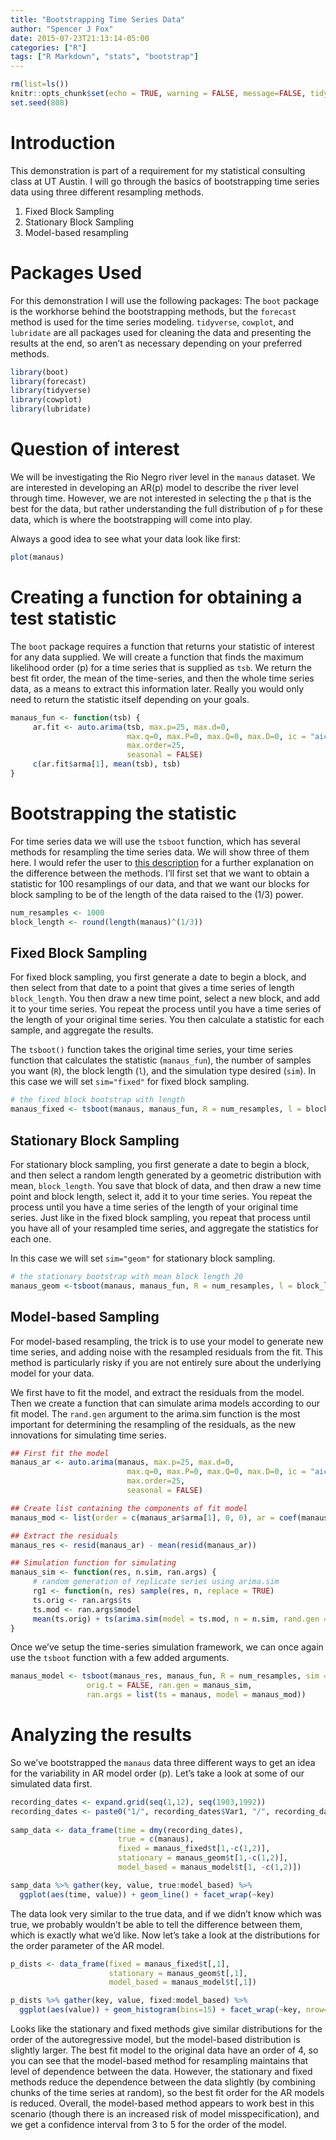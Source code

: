 ```yaml
---
title: "Bootstrapping Time Series Data"
author: "Spencer J Fox"
date: 2015-07-23T21:13:14-05:00
categories: ["R"]
tags: ["R Markdown", "stats", "bootstrap"]
---
```


```r
rm(list=ls())
knitr::opts_chunk$set(echo = TRUE, warning = FALSE, message=FALSE, tidy = TRUE)
set.seed(808)

```

# Introduction
This demonstration is part of a requirement for my statistical consulting class at UT Austin. I will go through the basics of bootstrapping time series data using three different resampling methods.

1. Fixed Block Sampling
1. Stationary Block Sampling
1. Model-based resampling

# Packages Used
For this demonstration I will use the following packages: The `boot` package is the workhorse behind the bootstrapping methods, but the `forecast` method is used for the time series modeling. `tidyverse`, `cowplot`, and `lubridate` are all packages used for cleaning the data and presenting the results at the end, so aren't as necessary depending on your preferred methods.

```r
library(boot)
library(forecast)
library(tidyverse)
library(cowplot)
library(lubridate)
```

# Question of interest
We will be investigating the Rio Negro river level in the `manaus` dataset. We are interested in developing an AR(p) model to describe the river level through time. However, we are not interested in selecting the `p` that is the best for the data, but rather understanding the full distribution of `p` for these data, which is where the bootstrapping will come into play.

Always a good idea to see what your data look like first:
```r
plot(manaus)
```

# Creating a function for obtaining a test statistic
The `boot` package requires a function that returns your statistic of interest for any data supplied. We will create a function that finds the maximum likelihood order (p) for a time series that is supplied as `tsb`. We return the best fit order, the mean of the time-series, and then the whole time series data, as a means to extract this information later. Really you would only need to return the statistic itself depending on your goals.
```r

manaus_fun <- function(tsb) {
     ar.fit <- auto.arima(tsb, max.p=25, max.d=0, 
                          max.q=0, max.P=0, max.Q=0, max.D=0, ic = "aic",
                          max.order=25,
                          seasonal = FALSE)
     c(ar.fit$arma[1], mean(tsb), tsb)
}
```

# Bootstrapping the statistic
For time series data we will use the `tsboot` function, which has several methods for resampling the time series data. We will show three of them here. I would refer the user to [this description](http://www.stat.cmu.edu/~cshalizi/uADA/12/lectures/ch26.pdf) for a further explanation on the difference between the methods. I'll first set that we want to obtain a statistic for 100 resamplings of our data, and that we want our blocks for block sampling to be of the length of the data raised to the (1/3) power.

```r
num_resamples <- 1000
block_length <- round(length(manaus)^(1/3))
```


## Fixed Block Sampling
For fixed block sampling, you first generate a date to begin a block, and then select from that date to a point that gives a time series of length `block_length`. You then draw a new time point, select a new block, and add it to your time series. You repeat the process until you have a time series of the length of your original time series. You then calculate a statistic for each sample, and aggregate the results.

The `tsboot()` function takes the original time series, your time series function that calculates the statistic (`manaus_fun`), the number of samples you want (`R`), the block length (`l`), and the simulation type desired (`sim`). In this case we will set `sim="fixed"` for fixed block sampling.

```r

# the fixed block bootstrap with length
manaus_fixed <- tsboot(manaus, manaus_fun, R = num_resamples, l = block_length, sim = "fixed")

```

## Stationary Block Sampling
For stationary block sampling, you first generate a date to begin a block, and then select a random length generated by a geometric distribution with mean, `block_length`. You save that block of data, and then draw a new time point and block length, select it, add it to your time series. You repeat the process until you have a time series of the length of your original time series. Just like in the fixed block sampling, you repeat that process until you have all of your resampled time series, and aggregate the statistics for each one.

In this case we will set `sim="geom"` for stationary block sampling.

```r
# the stationary bootstrap with mean block length 20
manaus_geom <-tsboot(manaus, manaus_fun, R = num_resamples, l = block_length, sim = "geom")

```

## Model-based Sampling
For model-based resampling, the trick is to use your model to generate new time series, and adding noise with the resampled residuals from the fit. This method is particularly risky if you are not entirely sure about the underlying model for your data.

We first have to fit the model, and extract the residuals from the model. Then we create a function that can simulate arima models according to our fit model. The `rand.gen` argument to the arima.sim function is the most important for determining the resampling of the residuals, as the new innovations for simulating time series.

```r
## First fit the model
manaus_ar <- auto.arima(manaus, max.p=25, max.d=0, 
                          max.q=0, max.P=0, max.Q=0, max.D=0, ic = "aic",
                          max.order=25,
                          seasonal = FALSE)

## Create list containing the components of fit model
manaus_mod <- list(order = c(manaus_ar$arma[1], 0, 0), ar = coef(manaus_ar))

## Extract the residuals
manaus_res <- resid(manaus_ar) - mean(resid(manaus_ar))

## Simulation function for simulating
manaus_sim <- function(res, n.sim, ran.args) {
     # random generation of replicate series using arima.sim 
     rg1 <- function(n, res) sample(res, n, replace = TRUE)
     ts.orig <- ran.args$ts
     ts.mod <- ran.args$model
     mean(ts.orig) + ts(arima.sim(model = ts.mod, n = n.sim, rand.gen = rg1, res = as.vector(res)))
}
```

Once we've setup the time-series simulation framework, we can once again use the `tsboot` function with a few added arguments.

```r
manaus_model <- tsboot(manaus_res, manaus_fun, R = num_resamples, sim = "model", n.sim = length(manaus),
                 orig.t = FALSE, ran.gen = manaus_sim, 
                 ran.args = list(ts = manaus, model = manaus_mod))

```

# Analyzing the results
So we've bootstrapped the `manaus` data three different ways to get an idea for the variability in AR model order (p). Let's take a look at some of our simulated data first.

```r
recording_dates <- expand.grid(seq(1,12), seq(1903,1992))
recording_dates <- paste0("1/", recording_dates$Var1, "/", recording_dates$Var2)
 
samp_data <- data_frame(time = dmy(recording_dates),
                        true = c(manaus),
                        fixed = manaus_fixed$t[1,-c(1,2)],
                        stationary = manaus_geom$t[1,-c(1,2)],
                        model_based = manaus_model$t[1, -c(1,2)])

samp_data %>% gather(key, value, true:model_based) %>%
  ggplot(aes(time, value)) + geom_line() + facet_wrap(~key)
```

The data look very similar to the true data, and if we didn't know which was true, we probably wouldn't be able to tell the difference between them, which is exactly what we'd like. Now let's take a look at the distributions for the order parameter of the AR model.

```r
p_dists <- data_frame(fixed = manaus_fixed$t[,1],
                      stationary = manaus_geom$t[,1],
                      model_based = manaus_model$t[,1])

p_dists %>% gather(key, value, fixed:model_based) %>%
  ggplot(aes(value)) + geom_histogram(bins=15) + facet_wrap(~key, nrow=3)
```

Looks like the stationary and fixed methods give similar distributions for the order of the autoregressive model, but the model-based distribution is slightly larger. The best fit model to the original data have an order of 4, so you can see that the model-based method for resampling maintains that level of dependence between the data. However, the stationary and fixed methods reduce the dependence between the data slightly (by combining chunks of the time series at random), so the best fit order for the AR models is reduced. Overall, the model-based method appears to work best in this scenario (though there is an increased risk of model misspecification), and we get a confidence interval from 3 to 5 for the order of the model.

